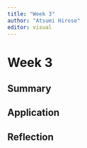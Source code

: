 ```yaml
---
title: "Week 3"
author: "Atsumi Hirose"
editor: visual
---
```

# Week 3

## Summary

## Application

## Reflection
